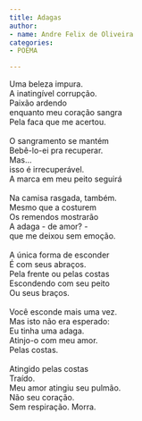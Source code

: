 ```yaml
---
title: Adagas
author:
- name: Andre Felix de Oliveira
categories:
- POEMA

---
```


| Uma beleza impura.
| A inatingível corrupção.
| Paixão ardendo
| enquanto meu coração sangra
| Pela faca que me acertou.
| 
| O sangramento se mantém
| Bebê-lo-ei pra recuperar.
| Mas...
| isso é irrecuperável.
| A marca em meu peito seguirá
| 
| Na camisa rasgada, também.
| Mesmo que a costurem
| Os remendos mostrarão
| A adaga - de amor? -
| que me deixou sem emoção.
| 
| A única forma de esconder
| É com seus abraços.
| Pela frente ou pelas costas
| Escondendo com seu peito
| Ou seus braços.
| 
| Você esconde mais uma vez.
| Mas isto não era esperado:
| Eu tinha uma adaga.
| Atinjo-o com meu amor.
| Pelas costas.
| 
| Atingido pelas costas
| Traído.
| Meu amor atingiu seu pulmão.
| Não seu coração.
| Sem respiração. Morra.

